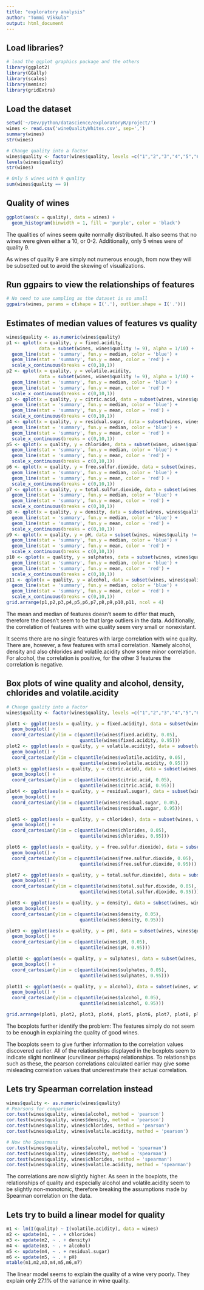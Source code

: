 ```yaml
---
title: "exploratory analysis"
author: "Tommi Vikkula"
output: html_document
---
```


## Load libraries?
```r
# load the ggplot graphics package and the others
library(ggplot2)
library(GGally)
library(scales)
library(memisc)
library(gridExtra)
```

## Load the dataset
```r
setwd('~/Dev/python/datascience/exploratoryR/project/')
wines <- read.csv('wineQualityWhites.csv', sep=',')
summary(wines)
str(wines)

# Change quality into a factor
wines$quality <- factor(wines$quality, levels =c("1","2","3","4","5","6","7","8","9","10"))
levels(wines$quality)
str(wines)

# Only 5 wines with 9 quality
sum(wines$quality == 9)

```

## Quality of wines
```r
ggplot(aes(x = quality), data = wines) +
  geom_histogram(binwidth = 1, fill = 'purple', color = 'black')
```

The qualities of wines seem quite normally distributed. It also seems that no wines were given either a 10, or 0-2. Additionally, only 5 wines were of quality 9.

As wines of quality 9 are simply not numerous enough, from now they will be subsetted out to avoid the skewing of visualizations.

## Run ggpairs to view the relationships of features
```r
# No need to use sampling as the dataset is so small
ggpairs(wines, params = c(shape = I('.'), outlier.shape = I('.')))
```


## Estimates of median values of features vs quality
```r
wines$quality <- as.numeric(wines$quality)
p1 <- qplot(x = quality, y = fixed.acidity,
            data = subset(wines, wines$quality != 9), alpha = 1/10) +
  geom_line(stat = 'summary', fun.y = median, color = 'blue') +
  geom_line(stat = 'summary', fun.y = mean, color = 'red') +
  scale_x_continuous(breaks = c(0,10,1))
p2 <- qplot(x = quality, y = volatile.acidity,
            data = subset(wines, wines$quality != 9), alpha = 1/10) +
  geom_line(stat = 'summary', fun.y = median, color = 'blue') +
  geom_line(stat = 'summary', fun.y = mean, color = 'red') +
  scale_x_continuous(breaks = c(0,10,1))
p3 <- qplot(x = quality, y = citric.acid, data = subset(wines, wines$quality != 9), alpha = 1/10) +
  geom_line(stat = 'summary', fun.y = median, color = 'blue') +
  geom_line(stat = 'summary', fun.y = mean, color = 'red') +
  scale_x_continuous(breaks = c(0,10,1))
p4 <- qplot(x = quality, y = residual.sugar, data = subset(wines, wines$quality != 9), alpha = 1/10) +
  geom_line(stat = 'summary', fun.y = median, color = 'blue') +
  geom_line(stat = 'summary', fun.y = mean, color = 'red') +
  scale_x_continuous(breaks = c(0,10,1))
p5 <- qplot(x = quality, y = chlorides, data = subset(wines, wines$quality != 9), alpha = 1/10) +
  geom_line(stat = 'summary', fun.y = median, color = 'blue') +
  geom_line(stat = 'summary', fun.y = mean, color = 'red') +
  scale_x_continuous(breaks = c(0,10,1))
p6 <- qplot(x = quality, y = free.sulfur.dioxide, data = subset(wines, wines$quality != 9), alpha = 1/10) +
  geom_line(stat = 'summary', fun.y = median, color = 'blue') +
  geom_line(stat = 'summary', fun.y = mean, color = 'red') +
  scale_x_continuous(breaks = c(0,10,1))
p7 <- qplot(x = quality, y = total.sulfur.dioxide, data = subset(wines, wines$quality != 9), alpha = 1/10) +
  geom_line(stat = 'summary', fun.y = median, color = 'blue') +
  geom_line(stat = 'summary', fun.y = mean, color = 'red') +
  scale_x_continuous(breaks = c(0,10,1))
p8 <- qplot(x = quality, y = density, data = subset(wines, wines$quality != 9), alpha = 1/10) +
  geom_line(stat = 'summary', fun.y = median, color = 'blue') +
  geom_line(stat = 'summary', fun.y = mean, color = 'red') +
  scale_x_continuous(breaks = c(0,10,1))
p9 <- qplot(x = quality, y = pH, data = subset(wines, wines$quality != 9), alpha = 1/10) +
  geom_line(stat = 'summary', fun.y = median, color = 'blue') +
  geom_line(stat = 'summary', fun.y = mean, color = 'red') +
  scale_x_continuous(breaks = c(0,10,1))
p10 <- qplot(x = quality, y = sulphates, data = subset(wines, wines$quality != 9), alpha = 1/10) +
  geom_line(stat = 'summary', fun.y = median, color = 'blue') +
  geom_line(stat = 'summary', fun.y = mean, color = 'red') +
  scale_x_continuous(breaks = c(0,10,1))
p11 <- qplot(x = quality, y = alcohol, data = subset(wines, wines$quality != 9), alpha = 1/10) +
  geom_line(stat = 'summary', fun.y = median, color = 'blue') +
  geom_line(stat = 'summary', fun.y = mean, color = 'red') +
  scale_x_continuous(breaks = c(0,10,1))
grid.arrange(p1,p2,p3,p4,p5,p6,p7,p8,p9,p10,p11, ncol = 4)
```

The mean and median of features doesn't seem to differ that much, therefore the doesn't seem to be that large outliers in the data. Additionally, the correlation of features with wine quality seem very small or nonexistant.

It seems there are no single features with large correlation with wine quality. There are, however, a few features with small correlation. Namely alcohol, density and also chlorides and volatile.acidity show some minor correlation. For alcohol, the correlation is positive, for the other 3 features the correlation is negative.

## Box plots of wine quality and alcohol, density, chlorides and volatile.acidity
```r
# Change quality into a factor
wines$quality <- factor(wines$quality, levels =c("1","2","3","4","5","6","7","8","9","10"))

plot1 <- ggplot(aes(x = quality, y = fixed.acidity), data = subset(wines, wines$quality != 9)) +
  geom_boxplot() +
  coord_cartesian(ylim = c(quantile(wines$fixed.acidity, 0.05), 
                           quantile(wines$fixed.acidity, 0.95)))
plot2 <- ggplot(aes(x = quality, y = volatile.acidity), data = subset(wines, wines$quality != 9)) +
  geom_boxplot() +
  coord_cartesian(ylim = c(quantile(wines$volatile.acidity, 0.05), 
                           quantile(wines$volatile.acidity, 0.95)))
plot3 <- ggplot(aes(x = quality, y = citric.acid), data = subset(wines, wines$quality != 9)) +
  geom_boxplot() +
  coord_cartesian(ylim = c(quantile(wines$citric.acid, 0.05), 
                           quantile(wines$citric.acid, 0.95)))
plot4 <- ggplot(aes(x = quality, y = residual.sugar), data = subset(wines, wines$quality != 9)) +
  geom_boxplot() +
  coord_cartesian(ylim = c(quantile(wines$residual.sugar, 0.05), 
                           quantile(wines$residual.sugar, 0.95)))

plot5 <- ggplot(aes(x = quality, y = chlorides), data = subset(wines, wines$quality != 9)) +
  geom_boxplot() +
  coord_cartesian(ylim = c(quantile(wines$chlorides, 0.05), 
                           quantile(wines$chlorides, 0.95)))

plot6 <- ggplot(aes(x = quality, y = free.sulfur.dioxide), data = subset(wines, wines$quality != 9)) +
  geom_boxplot() +
  coord_cartesian(ylim = c(quantile(wines$free.sulfur.dioxide, 0.05), 
                           quantile(wines$free.sulfur.dioxide, 0.95)))

plot7 <- ggplot(aes(x = quality, y = total.sulfur.dioxide), data = subset(wines, wines$quality != 9)) +
  geom_boxplot() +
  coord_cartesian(ylim = c(quantile(wines$total.sulfur.dioxide, 0.05), 
                           quantile(wines$total.sulfur.dioxide, 0.95)))

plot8 <- ggplot(aes(x = quality, y = density), data = subset(wines, wines$quality != 9)) +
  geom_boxplot() +
  coord_cartesian(ylim = c(quantile(wines$density, 0.05), 
                           quantile(wines$density, 0.95)))

plot9 <- ggplot(aes(x = quality, y = pH), data = subset(wines, wines$quality != 9)) +
  geom_boxplot() +
  coord_cartesian(ylim = c(quantile(wines$pH, 0.05), 
                           quantile(wines$pH, 0.95)))

plot10 <- ggplot(aes(x = quality, y = sulphates), data = subset(wines, wines$quality != 9)) +
  geom_boxplot() +
  coord_cartesian(ylim = c(quantile(wines$sulphates, 0.05), 
                           quantile(wines$sulphates, 0.95)))

plot11 <- ggplot(aes(x = quality, y = alcohol), data = subset(wines, wines$quality != 9)) +
  geom_boxplot() +
  coord_cartesian(ylim = c(quantile(wines$alcohol, 0.05), 
                           quantile(wines$alcohol, 0.95)))

grid.arrange(plot1, plot2, plot3, plot4, plot5, plot6, plot7, plot8, plot9, plot10, plot11, ncol=4)
```

The boxplots further identify the problem: The features simply do not seem to be enough in explaining the quality of good wines.

The boxplots seem to give further information to the correlation values discovered earlier. All of the relationships displayed in the boxplots seem to indicate slight nonlinear (curvilinear perhaps) relationships. To relationships such as these, the pearson correlations calculated earlier may give some misleading correlation values that underestimate their actual correlation.

## Lets try Spearman correlation instead
```r
wines$quality <- as.numeric(wines$quality)
# Pearsons for comparison
cor.test(wines$quality, wines$alcohol, method = 'pearson')
cor.test(wines$quality, wines$density, method = 'pearson')
cor.test(wines$quality, wines$chlorides, method = 'pearson')
cor.test(wines$quality, wines$volatile.acidity, method = 'pearson')

# Now the Spearmans
cor.test(wines$quality, wines$alcohol, method = 'spearman')
cor.test(wines$quality, wines$density, method = 'spearman')
cor.test(wines$quality, wines$chlorides, method = 'spearman')
cor.test(wines$quality, wines$volatile.acidity, method = 'spearman')
```

The correlations are now slightly higher. As seen in the boxplots, the relationships of quality and especially alcohol and volatile.acidity seem to be slightly non-monotonic, therefore breaking the assumptions made by Spearman correlation on the data.

## Lets try to build a linear model for quality
```r

m1 <- lm(I(quality) ~ I(volatile.acidity), data = wines)
m2 <- update(m1, ~ . + chlorides)
m3 <- update(m2, ~ . + density)
m4 <- update(m3, ~ . + alcohol)
m5 <- update(m4, ~ . + residual.sugar)
m6 <- update(m5, ~ . + pH)
mtable(m1,m2,m3,m4,m5,m6,m7)
```

The linear model seems to explain the quality of a wine very poorly. They explain only 27.1% of the variance in wine quality.
